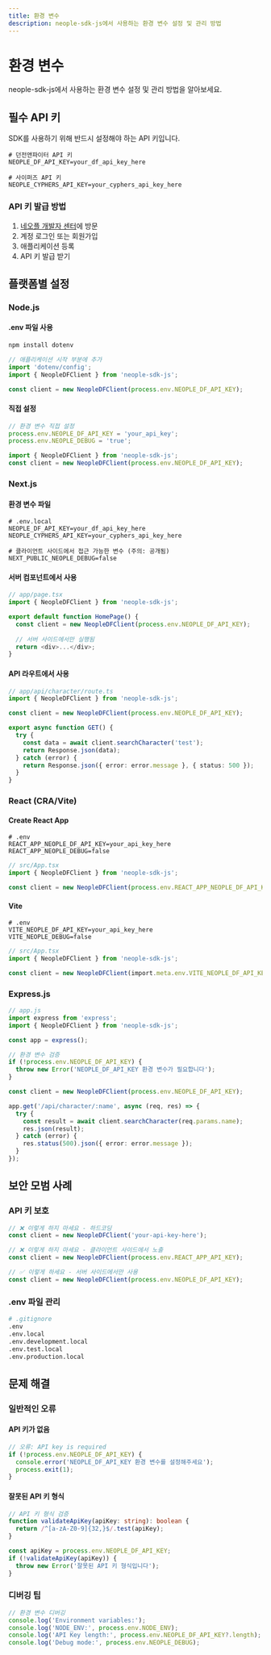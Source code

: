 ```yaml
---
title: 환경 변수
description: neople-sdk-js에서 사용하는 환경 변수 설정 및 관리 방법
---
```


# 환경 변수

neople-sdk-js에서 사용하는 환경 변수 설정 및 관리 방법을 알아보세요.

## 필수 API 키

SDK를 사용하기 위해 반드시 설정해야 하는 API 키입니다.

```dotenv
# 던전앤파이터 API 키
NEOPLE_DF_API_KEY=your_df_api_key_here

# 사이퍼즈 API 키
NEOPLE_CYPHERS_API_KEY=your_cyphers_api_key_here
```

### API 키 발급 방법

1. [네오플 개발자 센터](https://developers.neople.co.kr/)에 방문
2. 계정 로그인 또는 회원가입
3. 애플리케이션 등록
4. API 키 발급 받기


## 플랫폼별 설정

### Node.js

#### .env 파일 사용

```bash
npm install dotenv
```

```typescript
// 애플리케이션 시작 부분에 추가
import 'dotenv/config';
import { NeopleDFClient } from 'neople-sdk-js';

const client = new NeopleDFClient(process.env.NEOPLE_DF_API_KEY);
```

#### 직접 설정

```typescript
// 환경 변수 직접 설정
process.env.NEOPLE_DF_API_KEY = 'your_api_key';
process.env.NEOPLE_DEBUG = 'true';

import { NeopleDFClient } from 'neople-sdk-js';
const client = new NeopleDFClient(process.env.NEOPLE_DF_API_KEY);
```

### Next.js

#### 환경 변수 파일

```dotenv
# .env.local
NEOPLE_DF_API_KEY=your_df_api_key_here
NEOPLE_CYPHERS_API_KEY=your_cyphers_api_key_here

# 클라이언트 사이드에서 접근 가능한 변수 (주의: 공개됨)
NEXT_PUBLIC_NEOPLE_DEBUG=false
```

#### 서버 컴포넌트에서 사용

```typescript
// app/page.tsx
import { NeopleDFClient } from 'neople-sdk-js';

export default function HomePage() {
  const client = new NeopleDFClient(process.env.NEOPLE_DF_API_KEY);
  
  // 서버 사이드에서만 실행됨
  return <div>...</div>;
}
```

#### API 라우트에서 사용

```typescript
// app/api/character/route.ts
import { NeopleDFClient } from 'neople-sdk-js';

const client = new NeopleDFClient(process.env.NEOPLE_DF_API_KEY);

export async function GET() {
  try {
    const data = await client.searchCharacter('test');
    return Response.json(data);
  } catch (error) {
    return Response.json({ error: error.message }, { status: 500 });
  }
}
```

### React (CRA/Vite)

#### Create React App

```dotenv
# .env
REACT_APP_NEOPLE_DF_API_KEY=your_api_key_here
REACT_APP_NEOPLE_DEBUG=false
```

```typescript
// src/App.tsx
import { NeopleDFClient } from 'neople-sdk-js';

const client = new NeopleDFClient(process.env.REACT_APP_NEOPLE_DF_API_KEY);
```

#### Vite

```dotenv
# .env
VITE_NEOPLE_DF_API_KEY=your_api_key_here
VITE_NEOPLE_DEBUG=false
```

```typescript
// src/App.tsx
import { NeopleDFClient } from 'neople-sdk-js';

const client = new NeopleDFClient(import.meta.env.VITE_NEOPLE_DF_API_KEY);
```

### Express.js

```typescript
// app.js
import express from 'express';
import { NeopleDFClient } from 'neople-sdk-js';

const app = express();

// 환경 변수 검증
if (!process.env.NEOPLE_DF_API_KEY) {
  throw new Error('NEOPLE_DF_API_KEY 환경 변수가 필요합니다');
}

const client = new NeopleDFClient(process.env.NEOPLE_DF_API_KEY);

app.get('/api/character/:name', async (req, res) => {
  try {
    const result = await client.searchCharacter(req.params.name);
    res.json(result);
  } catch (error) {
    res.status(500).json({ error: error.message });
  }
});
```


## 보안 모범 사례

### API 키 보호

```typescript
// ❌ 이렇게 하지 마세요 - 하드코딩
const client = new NeopleDFClient('your-api-key-here');

// ❌ 이렇게 하지 마세요 - 클라이언트 사이드에서 노출
const client = new NeopleDFClient(process.env.REACT_APP_API_KEY);

// ✅ 이렇게 하세요 - 서버 사이드에서만 사용
const client = new NeopleDFClient(process.env.NEOPLE_DF_API_KEY);
```

### .env 파일 관리

```bash
# .gitignore
.env
.env.local
.env.development.local
.env.test.local
.env.production.local
```


## 문제 해결

### 일반적인 오류

#### API 키가 없음

```typescript
// 오류: API key is required
if (!process.env.NEOPLE_DF_API_KEY) {
  console.error('NEOPLE_DF_API_KEY 환경 변수를 설정해주세요');
  process.exit(1);
}
```

#### 잘못된 API 키 형식

```typescript
// API 키 형식 검증
function validateApiKey(apiKey: string): boolean {
  return /^[a-zA-Z0-9]{32,}$/.test(apiKey);
}

const apiKey = process.env.NEOPLE_DF_API_KEY;
if (!validateApiKey(apiKey)) {
  throw new Error('잘못된 API 키 형식입니다');
}
```

### 디버깅 팁

```typescript
// 환경 변수 디버깅
console.log('Environment variables:');
console.log('NODE_ENV:', process.env.NODE_ENV);
console.log('API Key length:', process.env.NEOPLE_DF_API_KEY?.length);
console.log('Debug mode:', process.env.NEOPLE_DEBUG);
```